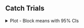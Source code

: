 ## Catch Trials

<!-- Catch Trial Plots -->

<details>
  <summary>
  Plot - Block means with 95% CIs
  </summary>
  
<br>
  
```r
source('r-scripts/exp-1a/catch_trials.R')
include_graphics(
  file.path(main_dir, "plots/exp-1a/catch_results.svg")
)
```

</details> 
